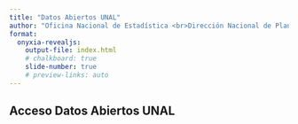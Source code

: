 ```yaml
---
title: "Datos Abiertos UNAL"
author: "Oficina Nacional de Estadística <br>Dirección Nacional de Planeación y Estadística<br>Universidad Nacional de Colombia"
format:
  onyxia-revealjs:
    output-file: index.html
    # chalkboard: true
    slide-number: true
    # preview-links: auto
---
```


## Acceso Datos Abiertos UNAL
